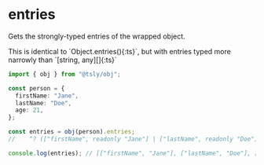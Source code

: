 
# entries

Gets the strongly-typed entries of the wrapped object.

<Callout type="info">
  This is identical to `Object.entries(){:ts}`, but with entries typed more narrowly than
   `[string, any][]{:ts}`
</Callout>

```ts copy codesandbox=tsly
import { obj } from "@tsly/obj";

const person = {
  firstName: "Jane",
  lastName: "Doe",
  age: 21,
};

const entries = obj(person).entries;
//    ^? (["firstName", readonly "Jane"] | ["lastName", readonly "Doe"] | ["age", number])[]

console.log(entries); // [["firstName", "Jane"], ["lastName", "Doe"], ["age", 21]]
```
